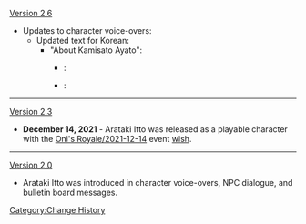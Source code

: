 [[Version 2.6]]
* Updates to character voice-overs:
** Updated text for Korean:
*** "About Kamisato Ayato":
**** {{Color|Old}}: {{ko|{{Highlight|하하하하}}, 나와 아야토 {{Highlight|형씨는}} 늦게 만난 게 한이야! 「온순한 곤충을 투지에 불타게 하는 게」 내 평생 지켜야 할 각오라는 걸{{Highlight|,}} 그가 상기시켜주지 않았다면 난 780번째 패배 때 곤충 싸움을 포기했을지도 몰라… {{Highlight|하하}}, 역시 남자가 남자를 제일 잘 안다니까. 나와 그 사이엔 많은 말이 필요 없어. 카드 게임이나 곤충 싸움을 할 때면 죽이 착착 맞거든|rm=|tl=}}
**** {{Color|New}}: {{ko|{{Highlight|하하하}}, 나와 아야토 {{Highlight|형님은}} 늦게 만난 게 한이야! 「온순한 곤충을 투지에 불타게 하는 게」 내 평생 지켜야 할 각오라는 걸 그가 상기시켜주지 않았다면{{Highlight|,}} 난 780번째 패배 때 곤충 싸움을 포기했을지도 몰라…{{Highlight|.}} {{Highlight|하}}, 역시 남자가 남자를 제일 잘 안다니까. 나와 그 사이엔 많은 말이 필요 없어. 카드 게임이나 곤충 싸움을 할 때면 죽이 착착 맞거든|rm=|tl=}}
----
[[Version 2.3]]
*'''December 14, 2021''' - Arataki Itto was released as a playable character with the [[Oni's Royale/2021-12-14]] event [[wish]].
----
[[Version 2.0]]
*Arataki Itto was introduced in character voice-overs, NPC dialogue, and bulletin board messages.
<noinclude>[[Category:Change History]]</noinclude>
